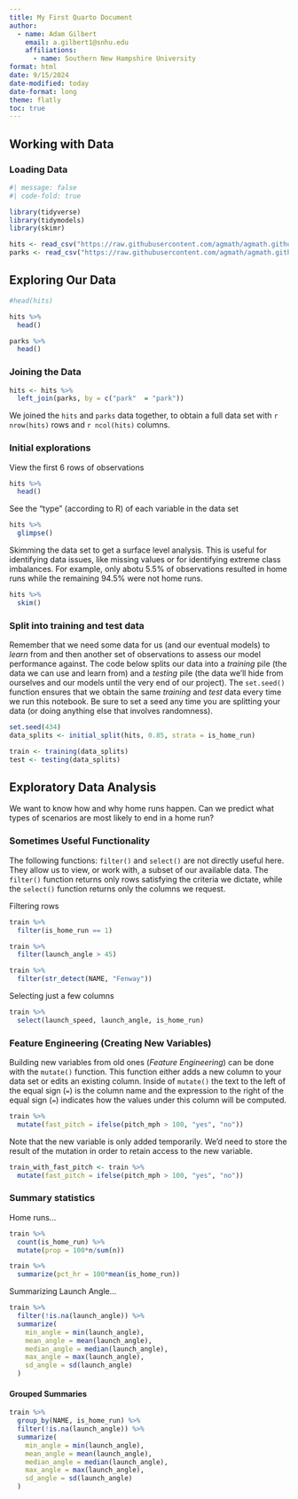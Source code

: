 ```yaml
---
title: My First Quarto Document
author: 
  - name: Adam Gilbert
    email: a.gilbert1@snhu.edu
    affiliations: 
      - name: Southern New Hampshire University
format: html
date: 9/15/2024
date-modified: today
date-format: long
theme: flatly
toc: true
---
```


## Working with Data

### Loading Data

```r
#| message: false
#| code-fold: true

library(tidyverse)
library(tidymodels)
library(skimr)

hits <- read_csv("https://raw.githubusercontent.com/agmath/agmath.github.io/refs/heads/master/data/classification/battedballs.csv")
parks <- read_csv("https://raw.githubusercontent.com/agmath/agmath.github.io/refs/heads/master/data/classification/park_dimensions.csv")
```

## Exploring Our Data

```r
#head(hits)

hits %>% 
  head()
```

```r
parks %>%
  head()
```

### Joining the Data

```r
hits <- hits %>%
  left_join(parks, by = c("park"  = "park"))
```

We joined the `hits` and `parks` data together, to obtain a full data set with `r nrow(hits)` rows and `r ncol(hits)` columns.

### Initial explorations

View the first 6 rows of observations

```r
hits %>%
  head()
```

See the "type" (according to R) of each variable in the data set

```r
hits %>%
  glimpse()
```

Skimming the data set to get a surface level analysis. This is useful for identifying data issues, like missing values or for identifying extreme class imbalances. For example, only abotu 5.5% of observations resulted in home runs while the remaining 94.5% were not home runs.

```r
hits %>%
  skim()
```

### Split into training and test data

Remember that we need some data for us (and our eventual models) to *learn* from and then another set of observations to assess our model performance against. The code below splits our data into a *training* pile (the data we can use and learn from) and a *testing* pile (the data we'll hide from ourselves and our models until the very end of our project). The `set.seed()` function ensures that we obtain the same *training* and *test* data every time we run this notebook. Be sure to set a seed any time you are splitting your data (or doing anything else that involves randomness).

```r
set.seed(434)
data_splits <- initial_split(hits, 0.85, strata = is_home_run)

train <- training(data_splits)
test <- testing(data_splits)
```

## Exploratory Data Analysis

We want to know how and why home runs happen. Can we predict what types of scenarios are most likely to end in a home run? 

### Sometimes Useful Functionality

The following functions: `filter()` and `select()` are not directly useful here. They allow us to view, or work with, a subset of our available data. The `filter()` function returns only rows satisfying the criteria we dictate, while the `select()` function returns only the columns we request.

Filtering rows

```r
train %>%
  filter(is_home_run == 1)

train %>%
  filter(launch_angle > 45)

train %>%
  filter(str_detect(NAME, "Fenway"))
```

Selecting just a few columns

```r
train %>%
  select(launch_speed, launch_angle, is_home_run)
```

### Feature Engineering (Creating New Variables)

Building new variables from old ones (*Feature Engineering*) can be done with the `mutate()` function. This function either adds a new column to your data set or edits an existing column. Inside of `mutate()` the text to the left of the equal sign (`=`) is the column name and the expression to the right of the equal sign (`=`) indicates how the values under this column will be computed.

```r
train %>%
  mutate(fast_pitch = ifelse(pitch_mph > 100, "yes", "no"))
```

Note that the new variable is only added temporarily. We'd need to store the result of the mutation in order to retain access to the new variable.

```r
train_with_fast_pitch <- train %>%
  mutate(fast_pitch = ifelse(pitch_mph > 100, "yes", "no"))
```

### Summary statistics

Home runs...

```r
train %>%
  count(is_home_run) %>%
  mutate(prop = 100*n/sum(n))
```

```r
train %>%
  summarize(pct_hr = 100*mean(is_home_run))
```

Summarizing Launch Angle...

```r
train %>%
  filter(!is.na(launch_angle)) %>%
  summarize(
    min_angle = min(launch_angle),
    mean_angle = mean(launch_angle),
    median_angle = median(launch_angle),
    max_angle = max(launch_angle),
    sd_angle = sd(launch_angle)
  )
```

#### Grouped Summaries

```r
train %>%
  group_by(NAME, is_home_run) %>%
  filter(!is.na(launch_angle)) %>%
  summarize(
    min_angle = min(launch_angle),
    mean_angle = mean(launch_angle),
    median_angle = median(launch_angle),
    max_angle = max(launch_angle),
    sd_angle = sd(launch_angle)
  )
```